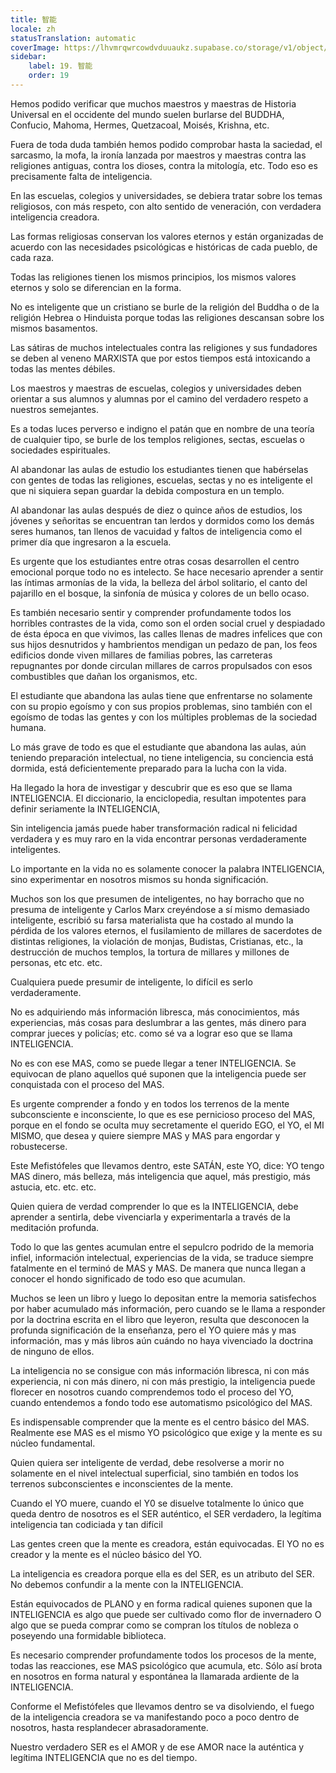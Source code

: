 ```yaml
---
title: 智能
locale: zh
statusTranslation: automatic
coverImage: https://lhvmrqwrcowdvduuaukz.supabase.co/storage/v1/object/public/strapi-uploads/small_cover-educacion-fundamental.webp-2d51a7828a2b1309555be27f7e2a61a0.webp
sidebar:
    label: 19. 智能
    order: 19
---
```

Hemos podido verificar que muchos maestros y maestras de Historia Universal en el occidente del mundo suelen burlarse del BUDDHA, Confucio, Mahoma, Hermes, Quetzacoal, Moisés, Krishna, etc.

Fuera de toda duda también hemos podido comprobar hasta la saciedad, el sarcasmo, la mofa, la ironía lanzada por maestros y maestras contra las religiones antiguas, contra los dioses, contra la mitología, etc. Todo eso es precisamente falta de inteligencia.

En las escuelas, colegios y universidades, se debiera tratar sobre los temas religiosos, con más respeto, con alto sentido de veneración, con verdadera inteligencia creadora.

Las formas religiosas conservan los valores eternos y están organizadas de acuerdo con las necesidades psicológicas e históricas de cada pueblo, de cada raza.

Todas las religiones tienen los mismos principios, los mismos valores eternos y solo se diferencian en la forma.

No es inteligente que un cristiano se burle de la religión del Buddha o de la religión Hebrea o Hinduista porque todas las religiones descansan sobre los mismos basamentos.

Las sátiras de muchos intelectuales contra las religiones y sus fundadores se deben al veneno MARXISTA que por estos tiempos está intoxicando a todas las mentes débiles.

Los maestros y maestras de escuelas, colegios y universidades deben orientar a sus alumnos y alumnas por el camino del verdadero respeto a nuestros semejantes.

Es a todas luces perverso e indigno el patán que en nombre de una teoría de cualquier tipo, se burle de los templos religiones, sectas, escuelas o sociedades espirituales.

Al abandonar las aulas de estudio los estudiantes tienen que habérselas con gentes de todas las religiones, escuelas, sectas y no es inteligente el que ni siquiera sepan guardar la debida compostura en un templo.

Al abandonar las aulas después de diez o quince años de estudios, los jóvenes y señoritas se encuentran tan lerdos y dormidos como los demás seres humanos, tan llenos de vacuidad y faltos de inteligencia como el primer día que ingresaron a la escuela.

Es urgente que los estudiantes entre otras cosas desarrollen el centro emocional porque todo no es intelecto. Se hace necesario aprender a sentir las íntimas armonías de la vida, la belleza del árbol solitario, el canto del pajarillo en el bosque, la sinfonía de música y colores de un bello ocaso.

Es también necesario sentir y comprender profundamente todos los horribles contrastes de la vida, como son el orden social cruel y despiadado de ésta época en que vivimos, las calles llenas de madres infelices que con sus hijos desnutridos y hambrientos mendigan un pedazo de pan, los feos edificios donde viven millares de familias pobres, las carreteras repugnantes por donde circulan millares de carros propulsados con esos combustibles que dañan los organismos, etc.

El estudiante que abandona las aulas tiene que enfrentarse no solamente con su propio egoísmo y con sus propios problemas, sino también con el egoísmo de todas las gentes y con los múltiples problemas de la sociedad humana.

Lo más grave de todo es que el estudiante que abandona las aulas, aún teniendo preparación intelectual, no tiene inteligencia, su conciencia está dormida, está deficientemente preparado para la lucha con la vida.

Ha llegado la hora de investigar y descubrir que es eso que se llama INTELIGENCIA. El diccionario, la enciclopedia, resultan impotentes para definir seriamente la INTELIGENCIA,

Sin inteligencia jamás puede haber transformación radical ni felicidad verdadera y es muy raro en la vida encontrar personas verdaderamente inteligentes.

Lo importante en la vida no es solamente conocer la palabra INTELIGENCIA, sino experimentar en nosotros mismos su honda significación.

Muchos son los que presumen de inteligentes, no hay borracho que no presuma de inteligente y Carlos Marx creyéndose a sí mismo demasiado inteligente, escribió su farsa materialista que ha costado al mundo la pérdida de los valores eternos, el fusilamiento de millares de sacerdotes de distintas religiones, la violación de monjas, Budistas, Cristianas, etc., la destrucción de muchos templos, la tortura de millares y millones de personas, etc etc. etc.

Cualquiera puede presumir de inteligente, lo difícil es serlo verdaderamente.

No es adquiriendo más información libresca, más conocimientos, más experiencias, más cosas para deslumbrar a las gentes, más dinero para comprar jueces y policías; etc. como sé va a lograr eso que se llama INTELIGENCIA.

No es con ese MAS, como se puede llegar a tener INTELIGENCIA. Se equivocan de plano aquellos qué suponen que la inteligencia puede ser conquistada con el proceso del MAS.

Es urgente comprender a fondo y en todos los terrenos de la mente subconsciente e inconsciente, lo que es ese pernicioso proceso del MAS, porque en el fondo se oculta muy secretamente el querido EGO, el YO, el MI MISMO, que desea y quiere siempre MAS y MAS para engordar y robustecerse.

Este Mefistófeles que llevamos dentro, este SATÁN, este YO, dice: YO tengo MAS dinero, más belleza, más inteligencia que aquel, más prestigio, más astucia, etc. etc. etc.

Quien quiera de verdad comprender lo que es la INTELIGENCIA, debe aprender a sentirla, debe vivenciarla y experimentarla a través de la meditación profunda.

Todo lo que las gentes acumulan entre el sepulcro podrido de la memoria infiel, información intelectual, experiencias de la vida, se traduce siempre fatalmente en el terminó de MAS y MAS. De manera que nunca llegan a conocer el hondo significado de todo eso que acumulan.

Muchos se leen un libro y luego lo depositan entre la memoria satisfechos por haber acumulado más información, pero cuando se le llama a responder por la doctrina escrita en el libro que leyeron, resulta que desconocen la profunda significación de la enseñanza, pero el YO quiere más y mas información, mas y más libros aún cuándo no haya vivenciado la doctrina de ninguno de ellos.

La inteligencia no se consigue con más información libresca, ni con más experiencia, ni con más dinero, ni con más prestigio, la inteligencia puede florecer en nosotros cuando comprendemos todo el proceso del YO, cuando entendemos a fondo todo ese automatismo psicológico del MAS.

Es indispensable comprender que la mente es el centro básico del MAS. Realmente ese MAS es el mismo YO psicológico que exige y la mente es su núcleo fundamental.

Quien quiera ser inteligente de verdad, debe resolverse a morir no solamente en el nivel intelectual superficial, sino también en todos los terrenos subconscientes e inconscientes de la mente.

Cuando el YO muere, cuando el Y0 se disuelve totalmente lo único que queda dentro de nosotros es el SER auténtico, el SER verdadero, la legítima inteligencia tan codiciada y tan difícil

Las gentes creen que la mente es creadora, están equivocadas. El YO no es creador y la mente es el núcleo básico del YO.

La inteligencia es creadora porque ella es del SER, es un atributo del SER. No debemos confundir a la mente con la INTELIGENCIA.

Están equivocados de PLANO y en forma radical quienes suponen que la INTELIGENCIA es algo que puede ser cultivado como flor de invernadero O algo que se pueda comprar como se compran los títulos de nobleza o poseyendo una formidable biblioteca.

Es necesario comprender profundamente todos los procesos de la mente, todas las reacciones, ese MAS psicológico que acumula, etc. Sólo así brota en nosotros en forma natural y espontánea la llamarada ardiente de la INTELIGENCIA.

Conforme el Mefistófeles que llevamos dentro se va disolviendo, el fuego de la inteligencia creadora se va manifestando poco a poco dentro de nosotros, hasta resplandecer abrasadoramente.

Nuestro verdadero SER es el AMOR y de ese AMOR nace la auténtica y legítima INTELIGENCIA que no es del tiempo.
